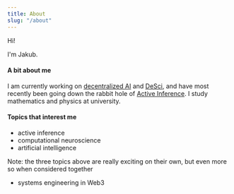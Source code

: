 ```yaml
---
title: About
slug: "/about"
---
```


Hi! 

I'm Jakub.

#### A bit about me

I am currently working on [decentralized AI](https://www.algovera.ai/) and [DeSci](https://opsci.io/), and have most recently been going down the rabbit hole of [Active Inference](https://activeinference.org). I study mathematics and physics at university.

#### Topics that interest me
- active inference
- computational neuroscience
- artificial intelligence

Note: the three topics above are really exciting on their own, but even more so when considered together
- systems engineering in Web3